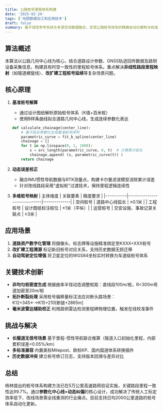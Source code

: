 ```yaml
---
title: 公路桩号里程体系构建
date: '2025-02-24'
tags: ['地图数据加工和应用技术']
draft: false
summary: 基于线性参考系统与多源空间数据融合，实现公路桩号体系的精确自动化解构与校准，支持动态拓扑变化下的里程连续性维护（杨林方法）
---
```


## 算法概述

本算法以公路几何中心线为核心，结合道路设计参数、GNSS轨迹回传数据及路侧设备采集信息，构建具有时空一致性的里程桩号体系。重点解决**非线性路段里程映射**（如隧道螺旋线）、**改扩建工程桩号延续**等复杂场景问题。

## 核心原理

1. **基准桩号解算**

   - 通过设计图纸解析原始桩号体系（K值+百米桩）
   - 使用B样条曲线拟合道路几何中心线，生成连续参数化表达

   ```python
   def calculate_chainage(center_line):
       # 基于弧长参数化生成基准桩号序列
       parametric_curve = fit_b_spline(center_line)
       chainage = []
       for t in np.linspace(0, 1, 1000):
           s = arc_length(parametric_curve, 0, t)  # 计算累计弧长
           chainage.append( (s, parametric_curve(t)) )
       return chainage
   ```

2. **动态误差校正**

   - 融合IMU惯性导航数据与RTK测量点，构建卡尔曼滤波模型消除累计误差
   - 针对改线路段采用"虚拟桩"过渡技术，保持里程逻辑连续性

3. **多维桩号映射**
   | 主体维度 | 关联要素 | 精度要求 |
   |-----------|------------------------------|--------------|
   | 空间桩号 | 道路中心线弧长 | ±0.1米 |
   | 工程桩号 | 设计图纸标注桩位 | ±1米（平纵）|
   | 运营桩号 | 交安设施、事故记录关联点 | ±3米 |

## 应用场景

1. **道路资产数字化管理**
   将摄像头、标志牌等设施精准绑定至KXXX+XXX桩号
2. **改扩建工程溯源**
   标记新旧桩号对应关系，支持历史数据无损迁移
3. **自动驾驶定位增强**
   将卫星定位的WGS84坐标实时转换为车道级桩号体系

## 关键技术创新

- **非均匀桩密度生成**
  根据曲率半径动态调整桩距：直线段100m/桩，R\<300m弯道加密至20m/桩
- **拓扑断裂处理**
  采用桩号偏移量标注法应对断头路场景：K12+345←→K15+210[断链+2865m]
- **毫米波雷达辅助校正**
  利用路侧雷达检测里程碑物理位置，触发在线校准事件

## 挑战与解决

- **长隧道无信号场景**
  基于里程-惯性导航联合推算（隧道入口初始化里程，内部累积误差\<0.05%/km）
- **多标准兼容**
  内置美标Milepost、欧标KP、国内国道体系转换插件
- **历史数据冲突**
  建立桩号修订日志，支持版本回溯与差异对比

## 总结

杨林提出的桩号体系构建方法已在5万公里高速路网验证实施，关键路段里程一致性达99.7%。通过**参数化中心线+动态纠偏**的核心设计，成功解决了传统人工标定效率低下、改线场景需全线重测的行业痛点。目前支持日均2000公里道路的桩号体系自动化更新。

